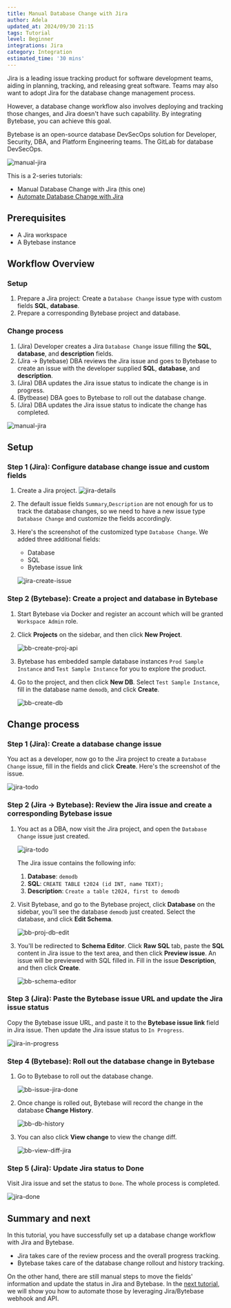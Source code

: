 ```yaml
---
title: Manual Database Change with Jira
author: Adela
updated_at: 2024/09/30 21:15
tags: Tutorial
level: Beginner
integrations: Jira
category: Integration
estimated_time: '30 mins'
---
```



Jira is a leading issue tracking product for software development teams, aiding in planning, tracking, and releasing great software. Teams may also want to adopt Jira for the database change management process.

However, a database change workflow also involves deploying and tracking those changes, and Jira doesn't
have such capability. By integrating Bytebase, you can achieve this goal.

Bytebase is an open-source database DevSecOps solution for Developer, Security, DBA, and Platform Engineering teams. The GitLab for database DevSecOps.

![manual-jira](/content/docs/tutorials/database-change-management-with-jira-manual/manual-jira.webp)

This is a 2-series tutorials:

- Manual Database Change with Jira (this one)
- [Automate Database Change with Jira](/tutorials/database-change-management-with-jira-automated/)

## Prerequisites

- A Jira workspace
- A Bytebase instance

## Workflow Overview

### Setup

1. Prepare a Jira project: Create a `Database Change` issue type with custom fields **SQL**, **database**.
1. Prepare a corresponding Bytebase project and database.

### Change process

1. (Jira) Developer creates a Jira `Database Change` issue filling the **SQL**, **database**, and **description** fields.
1. (Jira -> Bytebase) DBA reviews the Jira issue and goes to Bytebase to create an issue with the developer supplied **SQL**, **database**, and **description**.
1. (Jira) DBA updates the Jira issue status to indicate the change is in progress.
1. (Bytbease) DBA goes to Bytebase to roll out the database change.
1. (Jira) DBA updates the Jira issue status to indicate the change has completed.

![manual-jira](/content/docs/tutorials/database-change-management-with-jira-manual/manual-jira.webp)

## Setup

### Step 1 (Jira): Configure database change issue and custom fields

1. Create a Jira project.
   ![jira-details](/content/docs/tutorials/database-change-management-with-jira-manual/jira-details.webp)

1. The default issue fields `Summary`,`Description` are not enough for us to track the database changes, so we need to have a new issue type `Database Change` and customize the fields accordingly.

1. Here's the screenshot of the customized type `Database Change`. We added three additional fields:

   - Database
   - SQL
   - Bytebase issue link

   ![jira-create-issue](/content/docs/tutorials/database-change-management-with-jira-manual/jira-create-issue.webp)

### Step 2 (Bytebase): Create a project and database in Bytebase

1. Start Bytebase via Docker and register an account which will be granted `Workspace Admin` role.

   <TerminalDockerRunVolume />

1. Click **Projects** on the sidebar, and then click **New Project**.

   ![bb-create-proj-api](/content/docs/tutorials/database-change-management-with-jira-manual/bb-create-proj-api.webp)

1. Bytebase has embedded sample database instances `Prod Sample Instance` and `Test Sample Instance` for you to explore the product.

1. Go to the project, and then click **New DB**. Select `Test Sample Instance`, fill in the database name `demodb`, and click **Create**.

   ![bb-create-db](/content/docs/tutorials/database-change-management-with-jira-manual/bb-create-db.webp)

## Change process

### Step 1 (Jira): Create a database change issue

You act as a developer, now go to the Jira project to create a `Database Change` issue, fill in the fields and click **Create**. Here's the screenshot of the issue.

![jira-todo](/content/docs/tutorials/database-change-management-with-jira-manual/jira-todo.webp)

### Step 2 (Jira -> Bytebase): Review the Jira issue and create a corresponding Bytebase issue

1. You act as a DBA, now visit the Jira project, and open the `Database Change` issue just created.

   ![jira-todo](/content/docs/tutorials/database-change-management-with-jira-manual/jira-todo.webp)

   The Jira issue contains the following info:

   1. **Database**: `demodb`
   1. **SQL**: `CREATE TABLE t2024 (id INT, name TEXT);`
   1. **Description**: `Create a table t2024, first to demodb`

1. Visit Bytebase, and go to the Bytebase project, click **Database** on the sidebar, you'll see the database `demodb` just created. Select the database, and click **Edit Schema**.

   ![bb-proj-db-edit](/content/docs/tutorials/database-change-management-with-jira-manual/bb-proj-db-edit.webp)

1. You'll be redirected to **Schema Editor**. Click **Raw SQL** tab, paste the **SQL** content in Jira issue to the text area, and then click **Preview issue**. An issue will be previewed with SQL filled in. Fill in the issue **Description**, and then click **Create**.

   ![bb-schema-editor](/content/docs/tutorials/database-change-management-with-jira-manual/bb-schema-editor.webp)

### Step 3 (Jira): Paste the Bytebase issue URL and update the Jira issue status

Copy the Bytebase issue URL, and paste it to the **Bytebase issue link** field in Jira issue. Then update the Jira issue status to `In Progress`.

![jira-in-progress](/content/docs/tutorials/database-change-management-with-jira-manual/jira-in-progress.webp)

### Step 4 (Bytebase): Roll out the database change in Bytebase

1. Go to Bytebase to roll out the database change.

   ![bb-issue-jira-done](/content/docs/tutorials/database-change-management-with-jira-manual/bb-issue-jira-done.webp)

1. Once change is rolled out, Bytebase will record the change in the database **Change History**.

   ![bb-db-history](/content/docs/tutorials/database-change-management-with-jira-manual/bb-db-history.webp)

1. You can also click **View change** to view the change diff.

   ![bb-view-diff-jira](/content/docs/tutorials/database-change-management-with-jira-manual/bb-view-diff-jira.webp)

### Step 5 (Jira): Update Jira status to Done

Visit Jira issue and set the status to `Done`. The whole process is completed.

![jira-done](/content/docs/tutorials/database-change-management-with-jira-manual/jira-done.webp)

## Summary and next

In this tutorial, you have successfully set up a database change workflow with Jira and Bytebase.

- Jira takes care of the review process and the overall progress tracking.
- Bytebase takes care of the database change rollout and history tracking.

On the other hand, there are still manual steps to move the fields' information and update the status
in Jira and Bytebase. In the [next tutorial](/tutorials/database-change-management-with-jira-automated/), we will show you how to automate those by leveraging Jira/Bytebase webhook and API.

